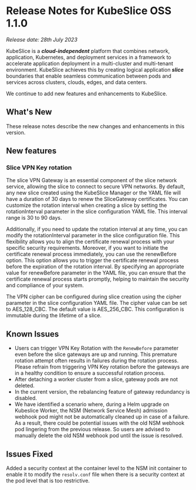 # Release Notes for KubeSlice OSS 1.1.0

*Release date: 28th July 2023*

KubeSlice is a ***cloud-independent*** platform that combines network, application, Kubernetes, and deployment services 
in a framework to accelerate application deployment in a multi-cluster and multi-tenant environment. KubeSlice achieves this 
by creating logical application ***slice*** boundaries that enable seamless communication between pods and services across 
clusters, clouds, edges, and data centers.

We continue to add new features and enhancements to KubeSlice. 

## What's New
These release notes describe the new changes and enhancements in this version.


## New features

### Slice VPN Key rotation

The slice VPN Gateway is an essential component of the slice network service, allowing the slice to connect to secure VPN networks. 
By default, any new slice created using the KubeSlice Manager or the YAML file will have a duration of 30 days to renew the SliceGateway 
certificates. You can customize the rotation interval when creating a slice by setting the rotationInterval parameter in the slice 
configuration YAML file. This interval range is 30 to 90 days.

Additionally, if you need to update the rotation interval at any time, you can modify the rotationInterval parameter in the slice 
configuration file. This flexibility allows you to align the certificate renewal process with your specific security requirements. 
Moreover, if you want to initiate the certificate renewal process immediately, you can use the renewBefore option. This option allows 
you to trigger the certificate renewal process before the expiration of the rotation interval. By specifying an appropriate value for 
renewBefore parameter in the YAML file, you can ensure that the certificate renewal process starts promptly, helping to maintain the 
security and compliance of your system.

The VPN cipher can be configured during slice creation using the cipher parameter in the slice configuration YAML file. The cipher 
value can be set to AES_128_CBC. The default value is AES_256_CBC. This configuration is immutable during the lifetime of a slice.


## Known Issues

* Users can trigger VPN Key Rotation with the `RenewBefore` parameter even before the slice gateways are up and running. 
  This premature rotation attempt often results in failures during the rotation process. Please refrain from triggering VPN 
  Key rotation before the gateways are in a healthy condition to ensure a successful rotation process.
* After detaching a worker cluster from a slice, gateway pods are not deleted.
* In the current version, the rebalancing feature of gateway redundancy is disabled.
* We have identified a scenario where, during a Helm upgrade on Kubeslice Worker, the NSM (Network Service Mesh) admission 
  webhook pod might not be automatically cleaned up in case of a failure. As a result, there could be potential issues 
  with the old NSM webhook pod lingering from the previous release. So users are advised to manually delete the 
  old NSM webhook pod until the issue is resolved.

## Issues Fixed

Added a security context at the container level to the NSM init container to enable it to modify the `resolv.conf` file when there 
is a security context at the pod level that is too restrictive.